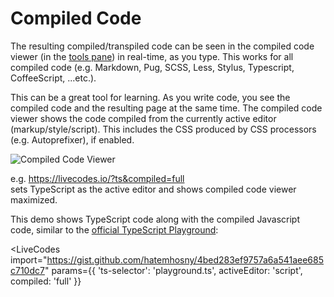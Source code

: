 # Compiled Code


The resulting compiled/transpiled code can be seen in the compiled code viewer (in the [tools pane](./tools-pane.mdx)) in real-time, as you type. This works for all compiled code (e.g. Markdown, Pug, SCSS, Less, Stylus, Typescript, CoffeeScript, ...etc.).

This can be a great tool for learning. As you write code, you see the compiled code and the resulting page at the same time. The compiled code viewer shows the code compiled from the currently active editor (markup/style/script). This includes the CSS produced by CSS processors (e.g. Autoprefixer), if enabled.

![Compiled Code Viewer](./../../static/img/screenshots/compiled-code-1.jpg)

e.g. https://livecodes.io/?ts&compiled=full <br />
sets TypeScript as the active editor and shows compiled code viewer maximized.

This demo shows TypeScript code along with the compiled Javascript code, similar to the [official TypeScript Playground](https://www.typescriptlang.org/play):

<LiveCodes
  import="https://gist.github.com/hatemhosny/4bed283ef9757a6a541aee685c710dc7"
  params={{ 'ts-selector': 'playground.ts', activeEditor: 'script', compiled: 'full' }}
></LiveCodes>
